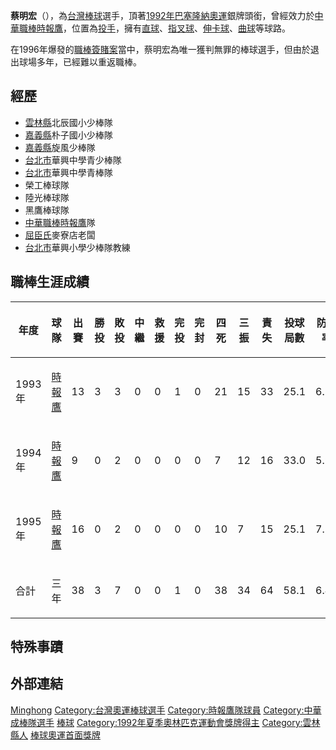 {{Otheruses|subject=棒球運動員|other=電玩製作人|蔡明宏 (電玩製作人)}}
{{Infobox CPBL player|
bgcolor1=black|
bgcolor2=black|
textcolor1=white|
textcolor2=white|
name=蔡明宏|
image=|
width=130|
position=投手|
team=時報鷹|
number=36|
bats=右|
throws=右|
debutdate=3月18日|
debutyear=1993年|
debutteam=味全龍|
statyear=2008年|
stat1label=[[勝投|勝投]]－[[敗投|敗投]]|
stat1value=3－7|
stat2label=[[三振|三振]]－[[四死球|四死]]|
stat2value=34－38|
stat3label=[[防禦率|防禦率]]|
stat3value=6.45|
formerteams=<nowiki></nowiki>
*[[時報鷹|時報鷹]]（1993年－1995年）
}}
{{MedalTop}}
{{MedalSport | 男子[[棒球|棒球]]}}
{{MedalSilver| [[1992年夏季奧林匹克運動會|1992年巴塞隆納]] | [[1992年夏季奧林匹克運動會棒球比賽|隊際]]}}
{{MedalBottom}}

'''蔡明宏'''（{{bd|1966年|9月2日}}），為[[台灣|台灣]][[棒球|棒球]]選手，頂著[[1992年巴塞隆納奧運|1992年巴塞隆納奧運]]銀牌頭銜，曾經效力於[[中華職棒|中華職棒]][[時報鷹|時報鷹]]，位置為[[投手|投手]]，擁有[[直球|直球]]、[[指叉球|指叉球]]、[[伸卡球|伸卡球]]、[[曲球|曲球]]等球路。

在1996年爆發的[[黑鷹事件|職棒簽賭案]]當中，蔡明宏為唯一獲判無罪的棒球選手，但由於退出球場多年，已經難以重返職棒。

==經歷==
*[[雲林縣|雲林縣]]北辰國小少棒隊
*[[嘉義縣|嘉義縣]]朴子國小少棒隊
*[[嘉義縣|嘉義縣]]旋風少棒隊
*[[台北市|台北市]]華興中學青少棒隊
*[[台北市|台北市]]華興中學青棒隊
*榮工棒球隊
*陸光棒球隊
*黑鷹棒球隊
*[[中華職棒|中華職棒]][[時報鷹|時報鷹]]隊
*[[屈臣氏|屈臣氏]]麥寮店老闆
*[[台北市|台北市]]華興小學少棒隊教練

==職棒生涯成績==
{|border=1 width="800px"
|- align="center"
!年度||球隊||出賽||勝投||敗投||中繼||救援||完投||完封||四死||三振||責失||投球局數||防禦率
|- align=middle
|1993年||[[時報鷹|時報鷹]]||13||3||3||0||0||1||0||21||15||33||25.1||6.32
|- align=middle
|1994年||[[時報鷹|時報鷹]]||9||0||2||0||0||0||0||7||12||16||33.0||5.92
|- align=middle
|1995年||[[時報鷹|時報鷹]]||16||0||2||0||0||0||0||10||7||15||25.1||7.50
|- align=middle style="color:black; background-color:yellow"
!合計||三年||38||3||7||0||0||1||0||38||34||64||58.1||6.45
|}
==特殊事蹟==

==外部連結==
{{台灣棒球維基館|蔡明宏(1966)}}


{{1992年夏季奧運棒球比賽中華成棒代表隊}}
{{棒球選手小作品}}
{{DEFAULTSORT:Tsai Ming-Hung}}
[[Category:蔡姓|Minghong]]
[[Category:台灣奧運棒球選手|Category:台灣奧運棒球選手]]
[[Category:時報鷹隊球員|Category:時報鷹隊球員]]
[[Category:中華成棒隊選手|Category:中華成棒隊選手]]
[[Category:台灣奧林匹克運動會銀牌得主|棒球]]
[[Category:1992年夏季奧林匹克運動會獎牌得主|Category:1992年夏季奧林匹克運動會獎牌得主]]
[[Category:雲林縣人|Category:雲林縣人]]
[[Category:台湾体育之最|棒球奧運首面獎牌]]